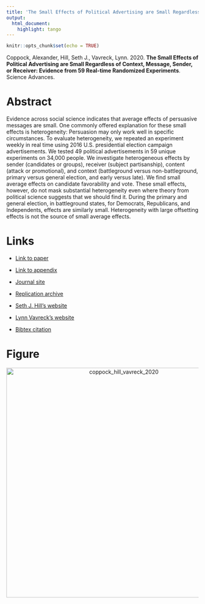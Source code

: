 ```yaml
---
title: 'The Small Effects of Political Advertising are Small Regardless of Context, Message, Sender, or Receiver: Evidence from 59 Real-time Randomized Experiments'
output:
  html_document:
    highlight: tango
---
```


```r
knitr::opts_chunk$set(echo = TRUE)
```

Coppock, Alexander, Hill, Seth J., Vavreck, Lynn. 2020. <b>The Small Effects of Political Advertising are Small Regardless of Context, Message, Sender, or Receiver: Evidence from 59 Real-time Randomized Experiments</b>. Science Advances.

# Abstract
Evidence across social science indicates that average effects of persuasive messages are small. One commonly offered explanation for these small effects is heterogeneity: Persuasion may only work well in specific circumstances. To evaluate heterogeneity, we repeated an experiment weekly in real time using 2016 U.S. presidential election campaign advertisements. We tested 49 political advertisements in 59 unique experiments on 34,000 people. We investigate heterogeneous effects by sender (candidates or groups), receiver (subject partisanship), content (attack or promotional), and context (battleground versus non-battleground, primary versus general election, and early versus late). We find small average effects on candidate favorability and vote. These small effects, however, do not mask substantial heterogeneity even where theory from political science suggests that we should find it. During the primary and general election, in battleground states, for Democrats, Republicans, and Independents, effects are similarly small. Heterogeneity with large offsetting effects is not the source of small average effects.

# Links
 - <a href='coppock_hill_vavreck_2020.pdf' target='_blank'>Link to paper</a>
 - <a href='coppock_hill_vavreck_2020_appendix.pdf'target='_blank'>Link to appendix</a>
 - <a href='https://doi.org/10.1126/sciadv.abc4046'target='_blank'>Journal site</a>
 - <a href='https://doi.org/10.7910/DVN/TN7KWR'target='_blank'>Replication archive</a>

 - <a href= 'https://www.sethjhill.com' target='_blank'>Seth J. Hill's website</a>
 - <a href= 'https://www.lynnvavreck.com' target='_blank'>Lynn Vavreck's website</a>
 - <a href='coppock_hill_vavreck_2020.txt'target='_blank'>Bibtex citation</a>

# Figure
<center><img src="display_figures/coppock_hill_vavreck_2020_display.png" alt="coppock_hill_vavreck_2020" width="600"></center>